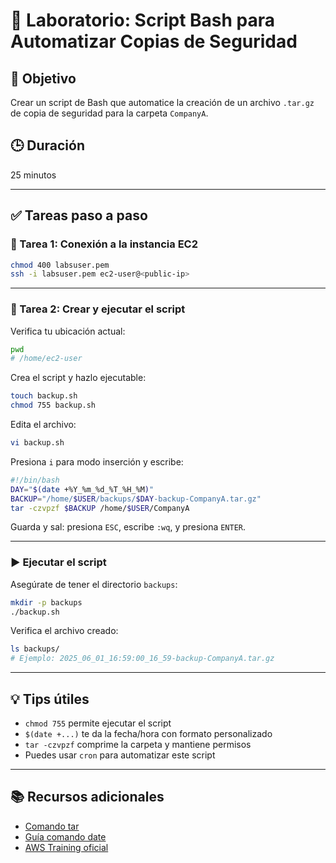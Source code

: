 # 🧾 Laboratorio: Script Bash para Automatizar Copias de Seguridad

## 🎯 Objetivo

Crear un script de Bash que automatice la creación de un archivo `.tar.gz` de copia de seguridad para la carpeta `CompanyA`.

## 🕒 Duración

25 minutos

---

## ✅ Tareas paso a paso

### 🔗 Tarea 1: Conexión a la instancia EC2

```bash
chmod 400 labsuser.pem
ssh -i labsuser.pem ec2-user@<public-ip>
```

---

### 📝 Tarea 2: Crear y ejecutar el script

Verifica tu ubicación actual:

```bash
pwd
# /home/ec2-user
```

Crea el script y hazlo ejecutable:

```bash
touch backup.sh
chmod 755 backup.sh
```

Edita el archivo:

```bash
vi backup.sh
```

Presiona `i` para modo inserción y escribe:

```bash
#!/bin/bash
DAY="$(date +%Y_%m_%d_%T_%H_%M)"
BACKUP="/home/$USER/backups/$DAY-backup-CompanyA.tar.gz"
tar -czvpzf $BACKUP /home/$USER/CompanyA
```

Guarda y sal: presiona `ESC`, escribe `:wq`, y presiona `ENTER`.

---

### ▶️ Ejecutar el script

Asegúrate de tener el directorio `backups`:

```bash
mkdir -p backups
./backup.sh
```

Verifica el archivo creado:

```bash
ls backups/
# Ejemplo: 2025_06_01_16:59:00_16_59-backup-CompanyA.tar.gz
```

---

## 💡 Tips útiles

- `chmod 755` permite ejecutar el script
- `$(date +...)` te da la fecha/hora con formato personalizado
- `tar -czvpzf` comprime la carpeta y mantiene permisos
- Puedes usar `cron` para automatizar este script

---

## 📚 Recursos adicionales

- [Comando tar](https://man7.org/linux/man-pages/man1/tar.1.html)
- [Guía comando date](https://man7.org/linux/man-pages/man1/date.1.html)
- [AWS Training oficial](https://aws.amazon.com/training/)